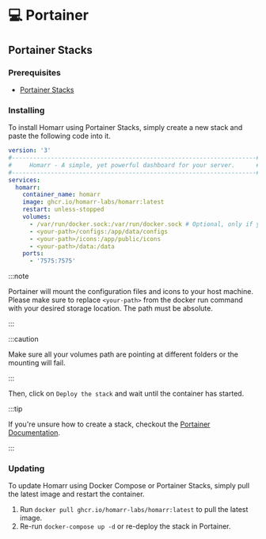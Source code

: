 # 💻 Portainer
## Portainer Stacks
### Prerequisites

- [Portainer Stacks](https://www.portainer.io/blog/stacks-docker-compose-the-portainer-way)

### Installing

To install Homarr using Portainer Stacks, simply create a new stack and paste the following code into it.

```yml title="docker-compose.yml"
version: '3'
#---------------------------------------------------------------------#
#     Homarr - A simple, yet powerful dashboard for your server.      #
#---------------------------------------------------------------------#
services:
  homarr:
    container_name: homarr
    image: ghcr.io/homarr-labs/homarr:latest
    restart: unless-stopped
    volumes:
      - /var/run/docker.sock:/var/run/docker.sock # Optional, only if you want docker integration
      - <your-path>/configs:/app/data/configs
      - <your-path>/icons:/app/public/icons
      - <your-path>/data:/data
    ports:
      - '7575:7575'
```


:::note

Portainer will mount the configuration files and icons to your host machine. Please make sure to replace ``<your-path>`` from the docker run command with your desired storage location. The path must be absolute.

:::

:::caution

Make sure all your volumes path are pointing at different folders or the mounting will fail.

:::

Then, click on ``Deploy the stack`` and wait until the container has started.

:::tip

If you're unsure how to create a stack, checkout the [Portainer Documentation](https://docs.portainer.io/user/docker/stacks/add).

:::

### Updating

To update Homarr using Docker Compose or Portainer Stacks, simply pull the latest image and restart the container.

1. Run ``docker pull ghcr.io/homarr-labs/homarr:latest`` to pull the latest image.
2. Re-run ``docker-compose up -d`` or re-deploy the stack in Portainer.
